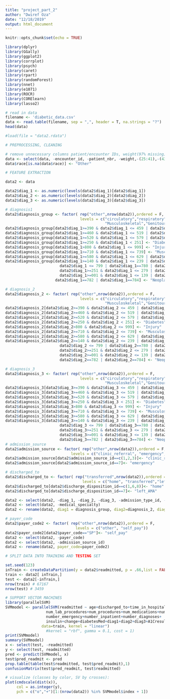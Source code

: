 ```yaml
---
title: "project_part_2"
author: "Dwiref Oza"
date: "12/18/2019"
output: html_document
---
```


```r
knitr::opts_chunk$set(echo = TRUE)
```

```r
library(dplyr)
library(GGally)
library(ggplot2)
library(corrplot)
library(psych)
library(caret)
library(rpart)
library(randomForest)
library(nnet)
library(e1071)
library(ROCR)
library(CORElearn)
library(lasso2)
```

```r
# read in data
filename <- 'diabetic_data.csv'
data <- read.table(filename, sep = ",", header = T, na.strings = "?")
head(data)

#load(file = "data2.rdata")
```

```r
# PREPROCESSING, CLEANING

# remove unnecessary columns patient/encounter IDs, weight(97% missing), drugs
data <- select(data, -encounter_id, -patient_nbr, -weight,-(25:41),-(43:47))
data$race[is.na(data$race)] <- "Other"
```

```r
# FEATURE EXTRACTION

data2 <- data

data2$diag_1 <- as.numeric(levels(data2$diag_1)[data2$diag_1])
data2$diag_2 <- as.numeric(levels(data2$diag_2)[data2$diag_2])
data2$diag_3 <- as.numeric(levels(data2$diag_3)[data2$diag_3])

# diagnosis1
data2$diagnosis_group <- factor( rep("other",nrow(data2)),ordered = F, 
                                 levels = c("circulatory","respiratory","Digestive","Diabetes","Injury",
                                            "Musculoskeletal","Genitourinary","Neoplasms","other"))
data2$diagnosis_group[data2$diag_1>=390 & data2$diag_1 <= 459 | data2$diag_1==785] <- "circulatory"
data2$diagnosis_group[data2$diag_1>=460 & data2$diag_1 <= 519 | data2$diag_1==786] <- "respiratory"
data2$diagnosis_group[data2$diag_1>=520 & data2$diag_1 <= 579 | data2$diag_1==787] <- "Digestive"
data2$diagnosis_group[data2$diag_1>=250 & data2$diag_1 < 251] <- "Diabetes"
data2$diagnosis_group[data2$diag_1>800 & data2$diag_1 <= 999] <- "Injury"
data2$diagnosis_group[data2$diag_1>=710 & data2$diag_1 <= 739] <- "Musculoskeletal"
data2$diagnosis_group[data2$diag_1>=580 & data2$diag_1 <= 629 | data2$diag_1==788] <- "Genitourinary"
data2$diagnosis_group[data2$diag_1>=140 & data2$diag_1 <= 239 | data2$diag_1>=790 & 
                        data2$diag_1 <= 799 | data2$diag_1==780 | data2$diag_1>=240 & data2$diag_1 < 250 |
                        data2$diag_1>=251 & data2$diag_1 <= 279 | data2$diag_1>=680 & data2$diag_1 <= 709 |
                        data2$diag_1>=001 & data2$diag_1 <= 139 | data2$diag_1==781 |
                      data2$diag_1==782 | data2$diag_1==784] <- "Neoplasms"

# diagnosis_2
data2$diagnosis_2 <- factor( rep("other",nrow(data2)),ordered = F, 
                                 levels = c("circulatory","respiratory","Digestive","Diabetes","Injury",
                                            "Musculoskeletal","Genitourinary","Neoplasms","other"))
data2$diagnosis_2[data2$diag_2>=390 & data2$diag_2 <= 459 | data2$diag_2==785] <- "circulatory"
data2$diagnosis_2[data2$diag_2>=460 & data2$diag_2 <= 519 | data2$diag_2==786] <- "respiratory"
data2$diagnosis_2[data2$diag_2>=520 & data2$diag_2 <= 579 | data2$diag_2==787] <- "Digestive"
data2$diagnosis_2[data2$diag_2>=250 & data2$diag_2 < 251] <- "Diabetes"
data2$diagnosis_2[data2$diag_2>800 & data2$diag_2 <= 999] <- "Injury"
data2$diagnosis_2[data2$diag_2>=710 & data2$diag_2 <= 739] <- "Musculoskeletal"
data2$diagnosis_2[data2$diag_2>=580 & data2$diag_2 <= 629 | data2$diag_2==788] <- "Genitourinary"
data2$diagnosis_2[data2$diag_2>=140 & data2$diag_2 <= 239 | data2$diag_2>=790 & 
                        data2$diag_2 <= 799 | data2$diag_2==780 | data2$diag_2>=240 & data2$diag_2 < 250 |
                        data2$diag_2>=251 & data2$diag_2 <= 279 | data2$diag_2>=680 & data2$diag_2 <= 709 |
                        data2$diag_2>=001 & data2$diag_2 <= 139 | data2$diag_2==781 |
                        data2$diag_2==782 | data2$diag_2==784] <- "Neoplasms"

# diagnosis_3
data2$diagnosis_3 <- factor( rep("other",nrow(data2)),ordered = F, 
                                 levels = c("circulatory","respiratory","Digestive","Diabetes","Injury",
                                            "Musculoskeletal","Genitourinary","Neoplasms","other"))
data2$diagnosis_3[data2$diag_3>=390 & data2$diag_3 <= 459 | data2$diag_3==785] <- "circulatory"
data2$diagnosis_3[data2$diag_3>=460 & data2$diag_3 <= 519 | data2$diag_3==786] <- "respiratory"
data2$diagnosis_3[data2$diag_3>=520 & data2$diag_3 <= 579 | data2$diag_3==787] <- "Digestive"
data2$diagnosis_3[data2$diag_3>=250 & data2$diag_3 < 251] <- "Diabetes"
data2$diagnosis_3[data2$diag_3>800 & data2$diag_3 <= 999] <- "Injury"
data2$diagnosis_3[data2$diag_3>=710 & data2$diag_3 <= 739] <- "Musculoskeletal"
data2$diagnosis_3[data2$diag_3>=580 & data2$diag_3 <= 629 | data2$diag_3==788] <- "Genitourinary"
data2$diagnosis_3[data2$diag_3>=140 & data2$diag_3 <= 239 | data2$diag_3>=790 & 
                        data2$diag_3 <= 799 | data2$diag_3==780 | data2$diag_3>=240 & data2$diag_3 < 250 |
                        data2$diag_3>=251 & data2$diag_3 <= 279 | data2$diag_3>=680 & data2$diag_3 <= 709 |
                        data2$diag_3>=001 & data2$diag_3 <= 139 | data2$diag_3==781 |
                        data2$diag_3==782 | data2$diag_3==784] <- "Neoplasms"
# admission_source
data2$admission_source <- factor( rep("other",nrow(data2)),ordered = F, 
                             levels = c("clinic_referral", "emergency","other"))
data2$admission_source[data2$admission_source_id==c(1,2,3)]<- "clinic_referral"
data2$admission_source[data2$admission_source_id==7]<- "emergency"

# discharged_to
data2$discharged_to <- factor( rep("transferred",nrow(data2)),ordered = F, 
                                  levels = c("home", "transferred","left_AMA"))
data2$discharged_to[data2$discharge_disposition_id==c(1,6,8)]<- "home"
data2$discharged_to[data2$discharge_disposition_id==7]<- "left_AMA"

data2 <- select(data2, -diag_1, -diag_2, -diag_3, -admission_type_id, -discharge_disposition_id)
data2 <- select(data2, -medical_specialty)
data2 <- rename(data2, diag1 = diagnosis_group, diag2=diagnosis_2, diag3 = diagnosis_3)

# payer_code
data2$payer_code2 <- factor( rep("other",nrow(data2)),ordered = F, 
                               levels = c("other", "self_pay"))
data2$payer_code2[data2$payer_code=="SP"]<- "self_pay"
data2 <- select(data2, -payer_code)
data2 <- select(data2, -admission_source_id)
data2 <- rename(data2, payer_code=payer_code2)
```

```r
# SPLIT DATA INTO TRAINING AND TESTING SET

set.seed(123)
inTrain <- createDataPartition(y = data2$readmitted, p = .66,list = FALSE)
train <- data2[ inTrain,]
test <- data2[-inTrain,]
nrow(train) # 67167
nrow(test) # 3459
```

```r
# SUPPORT VECTOR MACHINES
library(parallelSVM)
SVMmodel <- parallelSVM(readmitted ~ age+discharged_to+time_in_hospital+
                  num_lab_procedures+num_procedures+num_medications+number_outpatient+
                  number_emergency+number_inpatient+number_diagnoses+
                  insulin+change+diabetesMed+diag1+diag2+diag3+A1Cresult,
                data=train, kernel = "linear")
                  #kernel = "rbf", gamma = 0.1, cost = 1)
print(SVMmodel)
summary(SVMmodel)
x <- select(test, -readmitted)
y <- select(test, readmitted)
pred <- predict(SVMmodel, x)
test$pred_readmit <- pred
prop.table(table(test$readmitted, test$pred_readmit),1)
confusionMatrix(test$pred_readmit, test$readmitted)

# visualize (classes by color, SV by crosses):
plot(cmdscale(dist(x)),
     col = as.integer(y),
     pch = c("o","+")[1:(nrow(data2)) %in% SVMmodel$index + 1])

```


